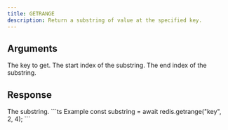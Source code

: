 ```yaml
---
title: GETRANGE
description: Return a substring of value at the specified key.
---
```



## Arguments 

<ParamField body="key" type="string" required>
  The key to get.
</ParamField>

<ParamField body="start" type="integer" required>
  The start index of the substring.
</ParamField>

<ParamField body="end" type="integer" required>
  The end index of the substring.
</ParamField>


## Response

<ResponseField  type="string" required>
  The substring.
</ResponseField>



<RequestExample>
```ts Example
const substring = await redis.getrange("key", 2, 4);
```
</RequestExample>
